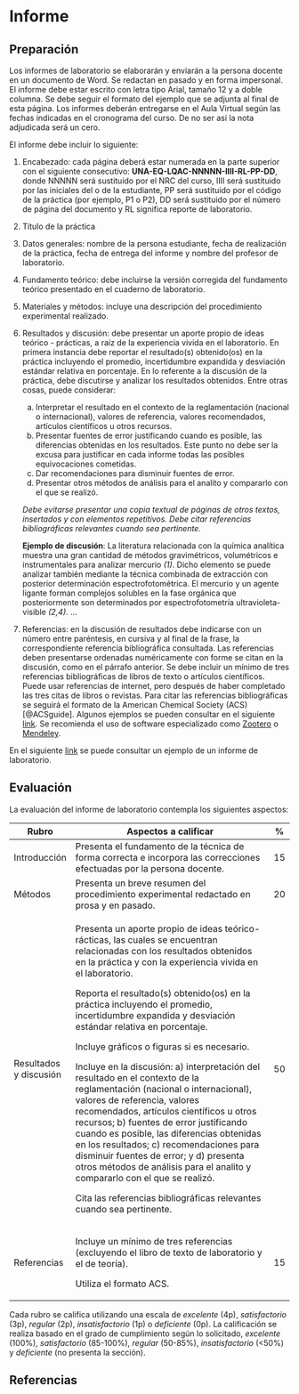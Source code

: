 # Informe

## Preparación

Los informes de laboratorio se elaborarán y enviarán a la persona docente en un documento de Word. Se redactan en pasado y en forma impersonal. El informe debe estar escrito con letra tipo Arial, tamaño 12 y a doble columna. Se debe seguir el formato del ejemplo que se adjunta al final de esta página. Los informes deberán entregarse en el Aula Virtual según las fechas indicadas en el cronograma del curso. De no ser así la nota adjudicada será un cero.

El informe debe incluir lo siguiente:

1.  Encabezado: cada página deberá estar numerada en la parte superior con el siguiente consecutivo: **UNA-EQ-LQAC-NNNNN-IIII-RL-PP-DD**, donde NNNNN será sustituido por el NRC del curso, IIII será sustituido por las iniciales del o de la estudiante, PP será sustituido por el código de la práctica (por ejemplo, P1 o P2), DD será sustituido por el número de página del documento y RL significa reporte de laboratorio.

2.  Título de la práctica

3.  Datos generales: nombre de la persona estudiante, fecha de realización de la práctica, fecha de entrega del informe y nombre del profesor de laboratorio.

4.  Fundamento teórico: debe incluirse la versión corregida del fundamento teórico presentado en el cuaderno de laboratorio.

5.  Materiales y métodos: incluye una descripción del procedimiento experimental realizado.

6.  Resultados y discusión: debe presentar un aporte propio de ideas teórico - prácticas, a raíz de la experiencia vivida en el laboratorio. En primera instancia debe reportar el resultado(s) obtenido(os) en la práctica incluyendo el promedio, incertidumbre expandida y desviación estándar relativa en porcentaje. En lo referente a la discusión de la práctica, debe discutirse y analizar los resultados obtenidos. Entre otras cosas, puede considerar:

    a.  Interpretar el resultado en el contexto de la reglamentación (nacional o internacional), valores de referencia, valores recomendados, artículos científicos u otros recursos.
    b.  Presentar fuentes de error justificando cuando es posible, las diferencias obtenidas en los resultados. Este punto no debe ser la excusa para justificar en cada informe todas las posibles equivocaciones cometidas.
    c.  Dar recomendaciones para disminuir fuentes de error.
    d.  Presentar otros métodos de análisis para el analito y compararlo con el que se realizó.

    *Debe evitarse presentar una copia textual de páginas de otros textos, insertados y con elementos repetitivos. Debe citar referencias bibliográficas relevantes cuando sea pertinente.*

    **Ejemplo de discusión**: La literatura relacionada con la química analítica muestra una gran cantidad de métodos gravimétricos, volumétricos e instrumentales para analizar mercurio *(1)*. Dicho elemento se puede analizar también mediante la técnica combinada de extracción con posterior determinación espectrofotométrica. El mercurio y un agente ligante forman complejos solubles en la fase orgánica que posteriormente son determinados por espectrofotometría ultravioleta-visible *(2,4)*. ...

7.  Referencias: en la discusión de resultados debe indicarse con un número entre paréntesis, en cursiva y al final de la frase, la correspondiente referencia bibliográfica consultada. Las referencias deben presentarse ordenadas numéricamente con forme se citan en la discusión, como en el párrafo anterior. Se debe incluir un mínimo de tres referencias bibliográficas de libros de texto o artículos científicos. Puede usar referencias de internet, pero después de haber completado las tres citas de libros o revistas. Para citar las referencias bibliográficas se seguirá el formato de la American Chemical Society (ACS) [@ACSguide]. Algunos ejemplos se pueden consultar en el siguiente [link](https://pubs.acs.org/doi/full/10.1021/acsguide.40303). Se recomienda el uso de software especializado como [Zootero](https://www.zotero.org/) o [Mendeley](https://www.mendeley.com/).

En el siguiente [link](https://github.com/leomenar/Instructivo_Lab_QA/blob/9d9ccee25f962177e0acbb98cc21d07a518cffef/Anexos/Formato_informe.docx) se puede consultar un ejemplo de un informe de laboratorio.

## Evaluación

La evaluación del informe de laboratorio contempla los siguientes aspectos:

+------------------------+----------------------------------------------------------------------------------------------------------------------------------------------------------------------------------------------------------------------------------------------------------------------------------------------------------------------------------------------------------------------------------------------------------------------------------------------------------------+------+
| Rubro                  | Aspectos a calificar                                                                                                                                                                                                                                                                                                                                                                                                                                           | \%   |
+========================+================================================================================================================================================================================================================================================================================================================================================================================================================================================================+======+
| Introducción           | Presenta el fundamento de la técnica de forma correcta e incorpora las correcciones efectuadas por la persona docente.                                                                                                                                                                                                                                                                                                                                         | 15   |
+------------------------+----------------------------------------------------------------------------------------------------------------------------------------------------------------------------------------------------------------------------------------------------------------------------------------------------------------------------------------------------------------------------------------------------------------------------------------------------------------+------+
| Métodos                | Presenta un breve resumen del procedimiento experimental redactado en prosa y en pasado.                                                                                                                                                                                                                                                                                                                                                                       | 20   |
+------------------------+----------------------------------------------------------------------------------------------------------------------------------------------------------------------------------------------------------------------------------------------------------------------------------------------------------------------------------------------------------------------------------------------------------------------------------------------------------------+------+
| Resultados y discusión | Presenta un aporte propio de ideas teórico- rácticas, las cuales se encuentran relacionadas con los resultados obtenidos en la práctica y con la experiencia vivida en el laboratorio.                                                                                                                                                                                                                                                                         | 50   |
|                        |                                                                                                                                                                                                                                                                                                                                                                                                                                                                |      |
|                        | Reporta el resultado(s) obtenido(os) en la práctica incluyendo el promedio, incertidumbre expandida y desviación estándar relativa en porcentaje.                                                                                                                                                                                                                                                                                                              |      |
|                        |                                                                                                                                                                                                                                                                                                                                                                                                                                                                |      |
|                        | Incluye gráficos o figuras si es necesario.                                                                                                                                                                                                                                                                                                                                                                                                                    |      |
|                        |                                                                                                                                                                                                                                                                                                                                                                                                                                                                |      |
|                        | Incluye en la discusión: a) interpretación del resultado en el contexto de la reglamentación (nacional o internacional), valores de referencia, valores recomendados, artículos científicos u otros recursos; b) fuentes de error justificando cuando es posible, las diferencias obtenidas en los resultados; c) recomendaciones para disminuir fuentes de error; y d) presenta otros métodos de análisis para el analito y compararlo con el que se realizó. |      |
|                        |                                                                                                                                                                                                                                                                                                                                                                                                                                                                |      |
|                        | Cita las referencias bibliográficas relevantes cuando sea pertinente.                                                                                                                                                                                                                                                                                                                                                                                          |      |
+------------------------+----------------------------------------------------------------------------------------------------------------------------------------------------------------------------------------------------------------------------------------------------------------------------------------------------------------------------------------------------------------------------------------------------------------------------------------------------------------+------+
| Referencias            | Incluye un mínimo de tres referencias (excluyendo el libro de texto de laboratorio y el de teoría).                                                                                                                                                                                                                                                                                                                                                            | 15   |
|                        |                                                                                                                                                                                                                                                                                                                                                                                                                                                                |      |
|                        | Utiliza el formato ACS.                                                                                                                                                                                                                                                                                                                                                                                                                                        |      |
+------------------------+----------------------------------------------------------------------------------------------------------------------------------------------------------------------------------------------------------------------------------------------------------------------------------------------------------------------------------------------------------------------------------------------------------------------------------------------------------------+------+

Cada rubro se califica utilizando una escala de *excelente* (4p), *satisfactorio* (3p), *regular* (2p), *insatisfactorio* (1p) o *deficiente* (0p). La calificación se realiza basado en el grado de cumplimiento según lo solicitado, *excelente* (100%), *satisfactorio* (85-100%), *regular* (50-85%), *insatisfactorio* (\<50%) y *deficiente* (no presenta la sección).

## Referencias
